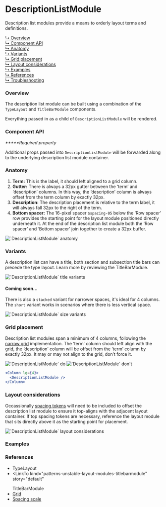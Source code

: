 





# DescriptionListModule

Description list modules provide a means to orderly layout terms and definitions.

[↳ Overview](#overview)  
[↳ Component API](#component-api)  
[↳ Anatomy](#anatomy)  
[↳ Variants](#variants)  
[↳ Grid placement](#grid-placement)  
[↳ Layout considerations](#layout-considerations)  
[↳ Examples](#examples)  
[↳ References](#references)  
[↳ Troubleshooting](#troubleshooting)

### Overview

The description list module can be built using a combination of the <LinkTo kind="components-typelayout" story="default">`TypeLayout`</LinkTo> and <LinkTo kind="patterns-unstable-layout-modules-titlebarmodule" story="default">`TitleBarModule`</LinkTo> components.

Everything passed in as a child of `DescriptionListModule` will be rendered.

<Canvas>
  <Story
    id="patterns-unstable-layout-modules-descriptionlistmodule--default"
    parameters={parameters}
  />
</Canvas>

### Component API

<ArgsTable />

_**\***Required property_

Additional props passed into `DescriptionListModule` will be forwarded along to the underlying description list module container.

### Anatomy

1. **Term:** This is the label, it should left aligned to a grid column.
2. **Gutter:** There is always a 32px gutter between the ‘term’ and ‘description’ columns. In this way, the ‘description’ column is always offset from the term column by exactly 32px.
3. **Description:** The description placement is relative to the term label, it will always fall 32px to the right of the term.
4. **Bottom spacer:** The 16-pixel spacer `$spacing-05` below the ‘Row spacer’ row provides the starting point for the layout module positioned directly underneath it. At the end of the description list module both the ‘Row spacer’ and ‘Bottom spacer’ join together to create a 32px buffer.

<img alt="`DescriptionListModule` anatomy" src={anatomy} />

### Variants

A description list can have a title, both section and subsection title bars can precede the type layout. Learn more by reviewing the <LinkTo kind="patterns-unstable-layout-modules-titlebarmodule" story="default" > TitleBarModule. </LinkTo>

<img alt="`DescriptionListModule` title variants" src={variants} />
<Source id="patterns-unstable-layout-modules-descriptionlistmodule--variant" />

#### Coming soon...

There is also a `stacked` variant for narrower spaces, it's ideal for 4 columns.  
The `short` variant works in scenarios where there is less vertical space.

<img alt="`DescriptionListModule` size variants" src={variantsTwo} />

### Grid placement

Description list modules span a minimum of 4 columns, following the [narrow grid](https://react.carbondesignsystem.com/?path=/docs/grid--narrow) implementation. The ‘term’ column should left align with the grid, the ‘description’ column will be offset from the ‘term’ column by exactly 32px. It may or may not align to the grid, donʼt force it.

<Row>
  <Column>
    <img alt="`DescriptionListModule` do" src={doImage} />
  </Column>

  <Column>
    <img alt="`DescriptionListModule` don't" src={dont} />
  </Column>
</Row>

```jsx
<Column lg={4}>
  <DescriptionListModule />
</Column>
```

### Layout considerations

Occassionally [spacing tokens](https://carbondesignsystem.com/guidelines/spacing/overview#spacing-scale) will need to be included to offset the description list module to ensure it top-aligns with the adjacent layout container. If top spacing tokens are necessary, reference the layout module that sits directly above it as the starting point for placement.

<img
  alt="`DescriptionListModule` layout considerations"
  src={layoutConsiderations}
/>

### Examples

<Row>
  <Detail />
  <Overview />
</Row>

### References

- <LinkTo kind="components-typelayout" story="default">
    TypeLayout
  </LinkTo>
- <LinkTo
    kind="patterns-unstable-layout-modules-titlebarmodule"
    story="default"
  >
    TitleBarModule
  </LinkTo>
- [Grid](https://react.carbondesignsystem.com/?path=/docs/grid--narrow)
- [Spacing scale](https://carbondesignsystem.com/guidelines/spacing/overview#spacing-scale)

<Troubleshooting />
